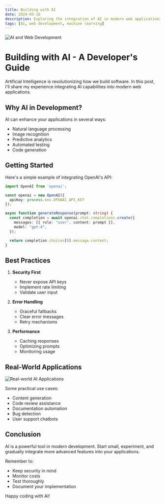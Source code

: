 ```yaml
---
title: Building with AI
date: 2024-03-16
description: Exploring the integration of AI in modern web applications.
tags: [AI, web development, machine learning]
---
```


![AI and Web Development](https://placehold.co/600x400/EEE/31343C?text=AI+and+Web+Development)

# Building with AI - A Developer's Guide

Artificial Intelligence is revolutionizing how we build software. In this post, I'll share my experience integrating AI capabilities into modern web applications.

## Why AI in Development?

AI can enhance your applications in several ways:

- Natural language processing
- Image recognition
- Predictive analytics
- Automated testing
- Code generation

## Getting Started

Here's a simple example of integrating OpenAI's API:

```typescript
import OpenAI from 'openai';

const openai = new OpenAI({
  apiKey: process.env.OPENAI_API_KEY
});

async function generateResponse(prompt: string) {
  const completion = await openai.chat.completions.create({
    messages: [{ role: "user", content: prompt }],
    model: "gpt-4",
  });

  return completion.choices[0].message.content;
}
```

## Best Practices

1. **Security First**
   - Never expose API keys
   - Implement rate limiting
   - Validate user input

2. **Error Handling**
   - Graceful fallbacks
   - Clear error messages
   - Retry mechanisms

3. **Performance**
   - Caching responses
   - Optimizing prompts
   - Monitoring usage

## Real-World Applications

![Real-world AI Applications](https://placehold.co/600x400/EEE/31343C?text=Real-world+AI+Applications)

Some practical use cases:

- Content generation
- Code review assistance
- Documentation automation
- Bug detection
- User support chatbots

## Conclusion

AI is a powerful tool in modern development. Start small, experiment, and gradually integrate more advanced features into your applications.

Remember to:
- Keep security in mind
- Monitor costs
- Test thoroughly
- Document your implementation

Happy coding with AI! 